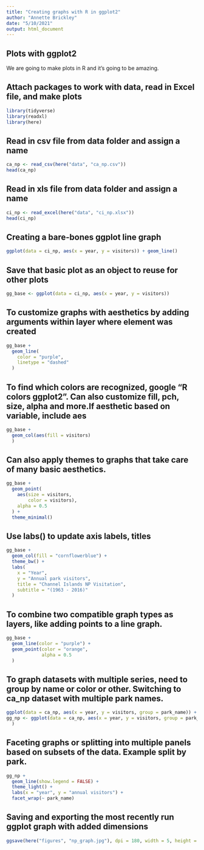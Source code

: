 ```yaml
---
title: "Creating graphs with R in ggplot2"
author: "Annette Brickley"
date: "5/10/2021"
output: html_document
---
```


## Plots with ggplot2

We are going to make plots in R and it's going to be amazing.

## Attach packages to work with data, read in Excel file, and make plots
```r
library(tidyverse)
library(readxl)
library(here)
```

## Read in csv file from data folder and assign a name
```r
ca_np <- read_csv(here("data", "ca_np.csv"))
head(ca_np)
```

## Read in xls file from data folder and assign a name
```r
ci_np <- read_excel(here("data", "ci_np.xlsx"))
head(ci_np)
```

## Creating a bare-bones ggplot line graph
```r
ggplot(data = ci_np, aes(x = year, y = visitors)) + geom_line()
```

## Save that basic plot as an object to reuse for other plots
```r
gg_base <- ggplot(data = ci_np, aes(x = year, y = visitors))
```

## To customize graphs with aesthetics by adding arguments within layer where element was created
```r
gg_base +
  geom_line(
    color = "purple",
    linetype = "dashed"
  )
```

## To find which colors are recognized, google "R colors ggplot2". Can also customize fill, pch, size, alpha and more.If aesthetic based on variable, include aes
```r
gg_base +
  geom_col(aes(fill = visitors)
  )
```

## Can also apply themes to graphs that take care of many basic aesthetics.
```r
gg_base + 
  geom_point(
    aes(size = visitors,
        color = visitors),
    alpha = 0.5
  ) +
  theme_minimal()
```

## Use labs() to update axis labels, titles
```r
gg_base +
  geom_col(fill = "cornflowerblue") +
  theme_bw() +
  labs(
    x = "Year",
    y = "Annual park visitors",
    title = "Channel Islands NP Visitation",
    subtitle = "(1963 - 2016)"
  )
```

## To combine two compatible graph types as layers, like adding points to a line graph.
```r
gg_base +
  geom_line(color = "purple") +
  geom_point(color = "orange",
             alpha = 0.5
  )
```

## To graph datasets with multiple series, need to group by name or color or other. Switching to ca_np dataset with multiple park names.
```r
ggplot(data = ca_np, aes(x = year, y = visitors, group = park_name)) + geom_line(aes(color = park_name))
gg_np <- ggplot(data = ca_np, aes(x = year, y = visitors, group = park_name)
  )
```

## Faceting graphs or splitting into multiple panels based on subsets of the data. Example split by park.
```r
gg_np + 
  geom_line(show.legend = FALSE) +
  theme_light() +
  labs(x = "year", y = "annual visitors") +
  facet_wrap(~ park_name)
```

## Saving and exporting the most recently run ggplot graph with added dimensions
```r
ggsave(here("figures", "np_graph.jpg"), dpi = 180, width = 5, height = 4)
```


